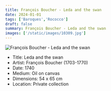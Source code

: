 ```yaml
---
title: François Boucher - Leda and the swan
date: 2024-01-01
tags: ['Baroques','Rococco']
draft: false
summary: François Boucher - Leda and the swan
images: ['/static/images/10309.jpg']
---
```


![François Boucher - Leda and the swan](/static/images/10309.jpg)

* Title: Leda and the swan
* Artist: François Boucher (1703-1770)
* Date: 1740
* Medium: Oil on canvas
* Dimensions: 54 x 65 cm
* Location: Private collection


